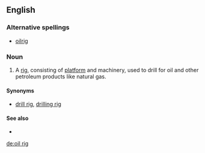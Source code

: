 ==English==

===Alternative spellings===
*[[oilrig]]

===Noun===
{{en-noun|sg=[[oil]] [[rig]]}}

# A [[rig]], consisting of [[platform]] and machinery, used to drill for oil and other petroleum products like natural gas.

====Synonyms====
*{{sense|oil-drilling equipment}} [[drill rig]], [[drilling rig]] 

====See also====
*{{pedialite|Drilling rig}}

[[de:oil rig]]